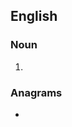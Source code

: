 ==English==

===Noun===
{{head|en|noun form}}

# {{plural of|en|affecter}}

===Anagrams===
* {{anagrams|en|a=aceeffrst|reaffects}}